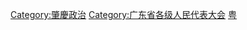 [[Category:肇慶政治|Category:肇慶政治]]
[[Category:广东省各级人民代表大会|Category:广东省各级人民代表大会]]
[[Category:设区的市人民代表大会|粤]]